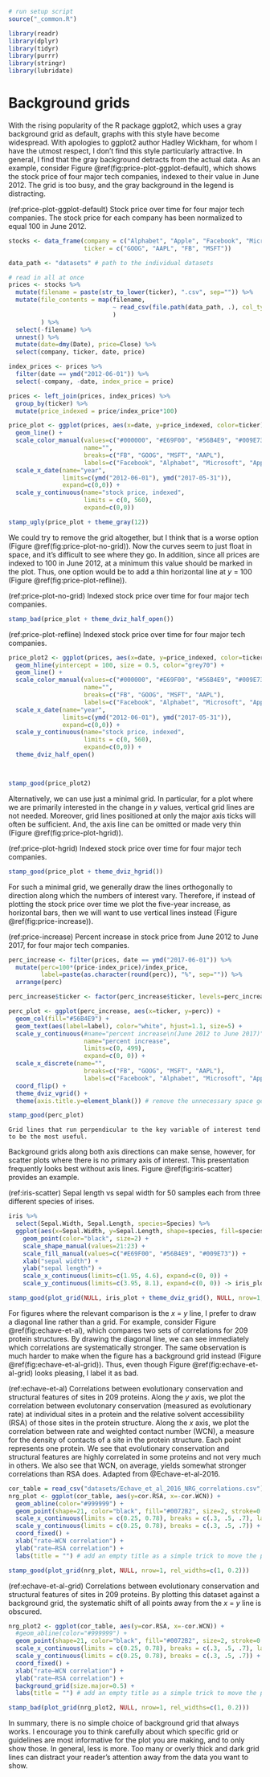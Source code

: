 ```r
# run setup script
source("_common.R")

library(readr)
library(dplyr)
library(tidyr)
library(purrr)
library(stringr)
library(lubridate)
```

# Background grids {#background-grids}


With the rising popularity of the R package ggplot2, which uses a gray background grid as default, graphs with this style have become widespread. With apologies to ggplot2 author Hadley Wickham, for whom I have the utmost respect, I don't find this style particularly attractive. In general, I find that the gray background detracts from the actual data. As an example, consider Figure \@ref(fig:price-plot-ggplot-default), which shows the stock price of four major tech companies, indexed to their value in June 2012. The grid is too busy, and the gray background in the legend is distracting.

(ref:price-plot-ggplot-default) Stock price over time for four major tech companies. The stock price for each company has been normalized to equal 100 in June 2012. 

```r
stocks <- data_frame(company = c("Alphabet", "Apple", "Facebook", "Microsoft"),
                     ticker = c("GOOG", "AAPL", "FB", "MSFT"))

data_path <- "datasets" # path to the individual datasets

# read in all at once
prices <- stocks %>%
  mutate(filename = paste(str_to_lower(ticker), ".csv", sep="")) %>%
  mutate(file_contents = map(filename,
                             ~ read_csv(file.path(data_path, .), col_types = "cdddd-")
                             )
         ) %>%
  select(-filename) %>%
  unnest() %>%
  mutate(date=dmy(Date), price=Close) %>%
  select(company, ticker, date, price)

index_prices <- prices %>%
  filter(date == ymd("2012-06-01")) %>%
  select(-company, -date, index_price = price)

prices <- left_join(prices, index_prices) %>%
  group_by(ticker) %>%
  mutate(price_indexed = price/index_price*100)

price_plot <- ggplot(prices, aes(x=date, y=price_indexed, color=ticker)) +
  geom_line() +
  scale_color_manual(values=c("#000000", "#E69F00", "#56B4E9", "#009E73"),
                     name="",
                     breaks=c("FB", "GOOG", "MSFT", "AAPL"),
                     labels=c("Facebook", "Alphabet", "Microsoft", "Apple")) +
  scale_x_date(name="year",
               limits=c(ymd("2012-06-01"), ymd("2017-05-31")),
               expand=c(0,0)) + 
  scale_y_continuous(name="stock price, indexed",
                     limits = c(0, 560),
                     expand=c(0,0))

stamp_ugly(price_plot + theme_gray(12))
```


We could try to remove the grid altogether, but I think that is a worse option (Figure \@ref(fig:price-plot-no-grid)). Now the curves seem to just float in space, and it's difficult to see where they go. In addition, since all prices are indexed to 100 in June 2012, at a minimum this value should be marked in the plot. Thus, one option would be to add a thin horizontal line at *y* = 100 (Figure \@ref(fig:price-plot-refline)).

(ref:price-plot-no-grid) Indexed stock price over time for four major tech companies.

```r
stamp_bad(price_plot + theme_dviz_half_open())
```

(ref:price-plot-refline) Indexed stock price over time for four major tech companies.

```r
price_plot2 <- ggplot(prices, aes(x=date, y=price_indexed, color=ticker)) +
  geom_hline(yintercept = 100, size = 0.5, color="grey70") +
  geom_line() +
  scale_color_manual(values=c("#000000", "#E69F00", "#56B4E9", "#009E73"),
                     name="",
                     breaks=c("FB", "GOOG", "MSFT", "AAPL"),
                     labels=c("Facebook", "Alphabet", "Microsoft", "Apple")) +
  scale_x_date(name="year",
               limits=c(ymd("2012-06-01"), ymd("2017-05-31")),
               expand=c(0,0)) + 
  scale_y_continuous(name="stock price, indexed",
                     limits = c(0, 560),
                     expand=c(0,0)) +
  theme_dviz_half_open()



stamp_good(price_plot2)
```

Alternatively, we can use just a minimal grid. In particular, for a plot where we are primarily interested in the change in *y* values, vertical grid lines are not needed. Moreover, grid lines positioned at only the major axis ticks will often be sufficient. And, the axis line can be omitted or made very thin (Figure \@ref(fig:price-plot-hgrid)).

(ref:price-plot-hgrid) Indexed stock price over time for four major tech companies.

```r
stamp_good(price_plot + theme_dviz_hgrid())
```

For such a minimal grid, we generally draw the lines orthogonally to direction along which the numbers of interest vary. Therefore, if instead of plotting the stock price over time we plot the five-year increase, as horizontal bars, then we will want to use vertical lines instead (Figure \@ref(fig:price-increase)).

(ref:price-increase) Percent increase in stock price from June 2012 to June 2017, for four major tech companies.

```r
perc_increase <- filter(prices, date == ymd("2017-06-01")) %>%
  mutate(perc=100*(price-index_price)/index_price,
         label=paste(as.character(round(perc)), "%", sep="")) %>%
  arrange(perc)

perc_increase$ticker <- factor(perc_increase$ticker, levels=perc_increase$ticker)

perc_plot <- ggplot(perc_increase, aes(x=ticker, y=perc)) +
  geom_col(fill="#56B4E9") +
  geom_text(aes(label=label), color="white", hjust=1.1, size=5) +
  scale_y_continuous(#name="percent increase\n(June 2012 to June 2017)",
                     name="percent increase",
                     limits=c(0, 499),
                     expand=c(0, 0)) +
  scale_x_discrete(name="",
                     breaks=c("FB", "GOOG", "MSFT", "AAPL"),
                     labels=c("Facebook", "Alphabet", "Microsoft", "Apple")) +
  coord_flip() +
  theme_dviz_vgrid() +
  theme(axis.title.y=element_blank()) # remove the unnecessary space generated by an empty label

stamp_good(perc_plot)
```


```block
Grid lines that run perpendicular to the key variable of interest tend to be the most useful.
```


Background grids along both axis directions can make sense, however, for scatter plots where there is no primary axis of interest. This presentation frequently looks best without axis lines. Figure \@ref(fig:iris-scatter) provides an example.

(ref:iris-scatter) Sepal length vs sepal width for 50 samples each from three different species of irises.

```r
iris %>%
  select(Sepal.Width, Sepal.Length, species=Species) %>%
  ggplot(aes(x=Sepal.Width, y=Sepal.Length, shape=species, fill=species)) + 
    geom_point(color="black", size=2) +
    scale_shape_manual(values=21:23) +
    scale_fill_manual(values=c("#E69F00", "#56B4E9", "#009E73")) +
    xlab("sepal width") +
    ylab("sepal length") +
    scale_x_continuous(limits=c(1.95, 4.6), expand=c(0, 0)) +
    scale_y_continuous(limits=c(3.95, 8.1), expand=c(0, 0)) -> iris_plot

stamp_good(plot_grid(NULL, iris_plot + theme_dviz_grid(), NULL, nrow=1, rel_widths=c(0.02, 1, 0.04)))
```

For figures where the relevant comparison is the *x* = *y* line, I prefer to draw a diagonal line rather than a grid. For example, consider Figure \@ref(fig:echave-et-al), which compares two sets of correlations for 209 protein structures. By drawing the diagonal line, we can see immediately which correlations are systematically stronger. The same observation is much harder to make when the figure has a background grid instead (Figure \@ref(fig:echave-et-al-grid)). Thus, even though Figure \@ref(fig:echave-et-al-grid) looks pleasing, I label it as bad.

(ref:echave-et-al) Correlations between evolutionary conservation and structural features of sites in 209 proteins. Along the *y* axis, we plot the correlation between evolutonary conservation (measured as evolutionary rate) at individual sites in a protein and the relative solvent accessibility (RSA) of those sites in the protein structure. Along the *x* axis, we plot the correlation between rate and weighted contact number (WCN), a measure for the density of contacts of a site in the protein structure. Each point represents one protein. We see that evolutionary conservation and structural features are highly correlated in some proteins and not very much in others. We also see that WCN, on average, yields somewhat stronger correlations than RSA does. Adapted from @Echave-et-al-2016.

```r
cor_table = read_csv("datasets/Echave_et_al_2016_NRG_correlations.csv")
nrg_plot <- ggplot(cor_table, aes(y=cor.RSA, x=-cor.WCN)) + 
  geom_abline(color="#999999") +
  geom_point(shape=21, color="black", fill="#0072B2", size=2, stroke=0.5) + 
  scale_x_continuous(limits = c(0.25, 0.78), breaks = c(.3, .5, .7), labels = c("-0.3", "-0.5", "-0.7")) +
  scale_y_continuous(limits = c(0.25, 0.78), breaks = c(.3, .5, .7)) +
  coord_fixed() +
  xlab("rate–WCN correlation") +
  ylab("rate–RSA correlation") +
  labs(title = "") # add an empty title as a simple trick to move the plot downwards

stamp_good(plot_grid(nrg_plot, NULL, nrow=1, rel_widths=c(1, 0.2)))
```


(ref:echave-et-al-grid) Correlations between evolutionary conservation and structural features of sites in 209 proteins. By plotting this dataset against a background grid, the systematic shift of all points away from the *x* = *y* line is obscured.

```r
nrg_plot2 <- ggplot(cor_table, aes(y=cor.RSA, x=-cor.WCN)) + 
  #geom_abline(color="#999999") +
  geom_point(shape=21, color="black", fill="#0072B2", size=2, stroke=0.5) + 
  scale_x_continuous(limits = c(0.25, 0.78), breaks = c(.3, .5, .7), labels = c("-0.3", "-0.5", "-0.7")) +
  scale_y_continuous(limits = c(0.25, 0.78), breaks = c(.3, .5, .7)) +
  coord_fixed() +
  xlab("rate–WCN correlation") +
  ylab("rate–RSA correlation") +
  background_grid(size.major=0.5) +
  labs(title = "") # add an empty title as a simple trick to move the plot downwards

stamp_bad(plot_grid(nrg_plot2, NULL, nrow=1, rel_widths=c(1, 0.2)))
```


In summary, there is no simple choice of background grid that always works. I encourage you to think carefully about which specific grid or guidelines are most informative for the plot you are making, and to only show those. In general, less is more. Too many or overly thick and dark grid lines can distract your reader's attention away from the data you want to show.
